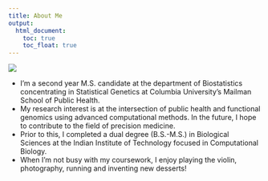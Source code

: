 ```yaml
---
title: About Me
output: 
  html_document:
    toc: true
    toc_float: true
---
```


<img src = "images/nikhita_damaraju.jpg">

* I'm a second year M.S. candidate at the department of Biostatistics concentrating in Statistical Genetics at Columbia University's Mailman School of Public Health. 
* My research interest is at the intersection of public health and functional genomics using advanced computational methods. In the future, I hope to contribute to the field of precision medicine.
* Prior to this, I completed a dual degree (B.S.-M.S.) in Biological Sciences at the Indian Institute of Technology focused in Computational Biology.
* When I'm not busy with my coursework, I enjoy playing the violin, photography, running and inventing new desserts!





